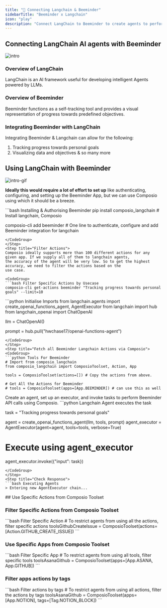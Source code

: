 ```yaml
---
title: "🚀 Connecting Langchain & Beeminder"
sidebarTitle: "Beeminder x Langchain"
icon: "play"
description: "Connect LangChain to Beeminder to create agents to perform tasks using natural language"
---
```


## Connecting LangChain AI agents with Beeminder
![intro](/media/intro.jpg)

### Overview of LangChain

LangChain is an AI framework useful for developing intelligent Agents powered by LLMs.

### Overview of Beeminder

Beeminder functions as a self-tracking tool and provides a visual representation of progress towards predefined objectives.

### Integrating Beeminder with LangChain

Integrating Beeminder & Langchain can allow for the following:

1. Tracking progress towards personal goals
2. Visualizing data and objectives
& so many more

## Using LangChain with Beeminder
![intro-gif](/media/intro.gif)
<Steps>
<Step title="Setting Up the Environment">

**Ideally this would require a lot of effort to set up** like authenticating, configuring, and setting up the Beeminder App, but we can use Composio using which it should be a breeze.

<CodeGroup>
```bash Installing & Authorising Beeminder
pip install composio_langchain # Install langchain, Composio 

composio-cli add beeminder # One line to authenticate, configure and add Beeminder integration for langchain
```
</CodeGroup>
</Step>
<Step title="Filter Actions">
Composio ideally supports more than 100 different actions for any given app. If we supply all of them to langchain agents, 
the accuracy of the agent will be very low. So to get the highest accuracy, we need to filter the actions based on the 
use case.

<CodeGroup>
```bash Filter Specific Actions by Usecase
composio-cli get-actions beeminder "Tracking progress towards personal goals" --limit=10
```
</CodeGroup>

</Step>
<Step title="Import Base Packages">

<CodeGroup>
```python Initialise Imports
from langchain.agents import create_openai_functions_agent, AgentExecutor
from langchain import hub
from langchain_openai import ChatOpenAI


llm = ChatOpenAI()

prompt = hub.pull("hwchase17/openai-functions-agent")
```
</CodeGroup>
</Step>
<Step title="Fetch all Beeminder Langchain Actions via Composio">
<CodeGroup>
```python Tools For Beeminder
# Import from composio_langchain
from composio_langchain import ComposioToolset, Action, App

tools = ComposioToolset(actions=[]) # Copy the actions from above. 

# Get All the Actions for Beeminder
# tools = ComposioToolset(apps=[App.BEEMINDER]) # can use this as well
```
</CodeGroup>
</Step>
<Step title="Execute the Agent">
Create an agent, set up an executor, and invoke tasks to perform Beeminder API calls using Composio. 
<CodeGroup>
```python Langchain Agent executes the task

task = "Tracking progress towards personal goals"

agent = create_openai_functions_agent(llm, tools, prompt)
agent_executor = AgentExecutor(agent=agent, tools=tools, verbose=True)

# Execute using agent_executor
agent_executor.invoke({"input": task})
```
</CodeGroup>
</Step>
<Step title="Check Response">
```bash Executing Agents
> Entering new AgentExecutor chain...
```
</Step>
</Steps>
## Use Specific Actions from Composio Toolset

### Filter Specific Actions from Composio Toolset

<CodeGroup>
```bash Filter Specific Action
# To restrict agents from using all the actions, filter specific actions
toolsGithubCreateIssue = ComposioToolset(actions=[Action.GITHUB_CREATE_ISSUE])
```
</CodeGroup>

### Use Specific Apps from Composio Toolset
<CodeGroup>
```bash Filter Specific App
# To restrict agents from using all tools, filter specific tools
toolsAsanaGithub = ComposioToolset(apps=[App.ASANA, App.GITHUB])
```
</CodeGroup>

### Filter apps actions by tags 
<CodeGroup>
```bash Filter actions by tags
# To restrict agents from using all actions, filter the actions by tags
toolsAsanaGithub = ComposioToolset(apps=[App.NOTION], tags=[Tag.NOTION_BLOCK])
```
</CodeGroup>

